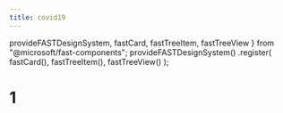 ```yaml
---
title: covid19
---
```



  provideFASTDesignSystem,
  fastCard,
  fastTreeItem,
  fastTreeView
} from "@microsoft/fast-components";
provideFASTDesignSystem()
  .register(
    fastCard(),
    fastTreeItem(),
    fastTreeView()
  );


# 1

